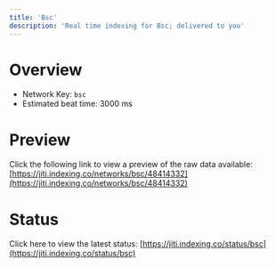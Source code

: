 ```yaml
---
title: 'Bsc'
description: 'Real time indexing for Bsc; delivered to you'
---
```


# Overview
- Network Key: `bsc`
- Estimated beat time: 3000 ms

# Preview
Click the following link to view a preview of the raw data available: [https://jiti.indexing.co/networks/bsc/48414332](https://jiti.indexing.co/networks/bsc/48414332)

# Status
Click here to view the latest status: [https://jiti.indexing.co/status/bsc](https://jiti.indexing.co/status/bsc)
